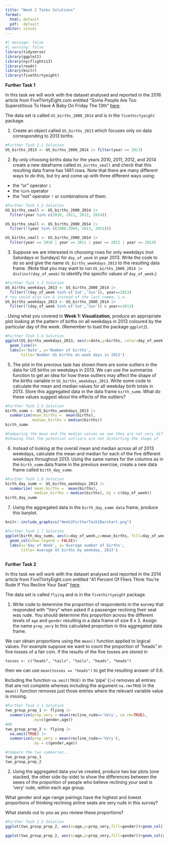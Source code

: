 ```yaml
---
title: "Week 2 Tasks Solutions"
format: 
  html: default
  pdf:  default
editor: visual
---
```


```r
#| message: false
#| warning: false
library(tidyverse)
library(ggplot2)
library(nycflights13)
library(readr)
library(knitr)
library(fivethirtyeight)
```

**Further Task 1**

In this task we will work with the dataset analysed and reported in the 2016 article from FiveThirtyEight.com entitled "Some People Are Too Superstitious To Have A Baby On Friday The 13th" [here](https://fivethirtyeight.com/features/some-people-are-too-superstitious-to-have-a-baby-on-friday-the-13th/).

The data set is called `US_births_2000_2014` and is in the `fivethirtyeight` package.

1.  Create an object called `US_births_2013` which focuses only on data corresponding to 2013 births.

```r
#Further Task 1.1 Solution
US_births_2013 <- US_births_2000_2014 |> filter(year == 2013)
```

2.  By only choosing births data for the years 2010, 2011, 2012, and 2014 create a new dataframe called `US_births_small` and check that this resulting data frame has 1461 rows. Note that there are many different ways to do this, but try and come up with three different ways using:

-   the "or" operator `|`
-   the `%in%` operator
-   the "not" operator `!` or combinations of them.

```r
#Further Task 1.2 Solution
US_births_small <- US_births_2000_2014 |> 
  filter(year %in% c(2010, 2011, 2012, 2014))

US_births_small <- US_births_2000_2014 |> 
  filter(!(year %in% c(2000:2009, 2013, 2015)))

US_births_small <- US_births_2000_2014 |> 
  filter(year == 2010 | year == 2011 | year == 2012 | year == 2014)
```

3.  Suppose we are interested in choosing rows for only weekdays (not Saturdays or Sundays) for `day_of_week` in year 2013. Write the code to do so and give the name `US_births_weekdays_2013` to the resulting data frame. (Note that you may want to run `US_births_2000_2014 |> distinct(day_of_week)` to identify the specific values of `day_of_week`.)

```r
#Further Task 1.3 Solution
US_births_weekdays_2013 <- US_births_2000_2014 |> 
  filter(!(day_of_week %in% c('Sat','Sun')), year==2013)
# You could also use & instead of the last comma, i.e. 
US_births_weekdays_2013 <- US_births_2000_2014 |> 
  filter(!(day_of_week %in% c('Sat','Sun')) & year==2013)
```

```{=tex}
\newpage
4
```
. Using what you covered in **Week 1: Visualization**, produce an appropriate plot looking at the pattern of births on all weekdays in 2013 coloured by the particular day of the week. (Remember to load the package `ggplot2`).

```r
#Further Task 1.4 Solution
ggplot(US_births_weekdays_2013, aes(x=date,y=births, color=day_of_week))+
  geom_line()+ 
  labs(x='Date', y='Number of births', 
       title='Number US births on week days in 2013')
```

5.  The plot in the previous task has shown there are some outliers in the data for US births on weekdays in 2013. We can use the summarize function to get an idea for how these outliers may affect the shape of the births variable in `US_births_weekdays_2013`. Write some code to calculate the mean and median values for all weekday birth totals in 2013. Store this aggregated data in the data frame `birth_summ`. What do these values suggest about the effects of the outliers?

```r
#Further Task 1.5 Solution
birth_summ <- US_births_weekdays_2013 |> 
  summarize(mean_births =  mean(births),
            median_births = median(births))
birth_summ

#Comparing the mean and the median values we see they are not very different, 
#showing that the potential outliers are not distorting the shape of 
```

6.   Instead of looking at the overall mean and median across all of 2013 weekdays, calculate the mean and median for each of the five different weekdays throughout 2013. Using the same names for the columns as in the `birth_summ` data frame in the previous exercise, create a new data frame called `birth_day_summ`.

```r
#Further Task 1.6 Solution
birth_day_summ <- US_births_weekdays_2013 |>
  summarize( mean_births =  mean(births),
             median_births = median(births),.by = c(day_of_week))
birth_day_summ
```

7.   Using the aggregated data in the `birth_day_summ data` frame, produce this barplot.

```r
knitr::include_graphics("Week2FurtherTask1Barchart.png")
```

```r
#Further Task 1.7 Solution
ggplot(birth_day_summ, aes(x=day_of_week,y=mean_births, fill=day_of_week))+ 
  geom_col(show.legend = FALSE)+ 
  labs(x='Day of Week', y='Average number of births', 
       title='Average US births by weekday, 2013')
  
```

\newpage

**Further Task 2**

In this task we will work with the dataset analysed and reported in the 2014 article from FiveThirtyEight.com entitled "41 Percent Of Fliers Think You're Rude If You Recline Your Seat" [here](https://fivethirtyeight.com/features/airplane-etiquette-recline-seat/).

The data set is called `flying` and is in the `fivethirtyeight` package.

1.  Write code to determine the proportion of respondents in the survey that responded with "Very" when asked if a passenger reclining their seat was rude. You should determine this proportion across the different levels of `age` and `gender` resulting in a data frame of size 8 x 3. Assign the name `prop_very` to this calculated proportion in this aggregated data frame.

::: callout-tip
We can obtain proportions using the `mean()` function applied to logical values. For example suppose we want to count the proportion of "heads" in five tosses of a fair coin. If the results of the five tosses are stored in

`tosses <- c("heads", "tails", "tails", "heads", "heads")`

then we can use `mean(tosses == "heads")` to get the resulting answer of 0.6.
:::

::: callout-tip
**I**ncluding the function `na.omit(TRUE)` in the 'pipe' (`|>`) removes all entries that are not complete whereas including the argument `na.rm=TRUE` in the `mean()` function removes just those entries where the relevant variable value is missing.
:::

```r
#Further Task 2.1 Solution
two_group_prop_1 <- flying |> 
  summarize(prop_very = mean(recline_rude=='Very', na.rm=TRUE),
            .by=c(gender,age))
#OR
two_group_prop_2 <- flying |> 
  na.omit(TRUE) |> 
  summarize(prop_very = mean(recline_rude=='Very'),
            .by = c(gender,age))
```

\newpage

```r
#Compare the two summaries...
two_group_prop_1
two_group_prop_2
```

2.  Using the aggregated data you've created, produce two bar plots (one stacked, the other side-by-side) to show the differences between the sexes of the proportion of people who believe reclining your seat is 'very' rude, within each age group.

What gender and age-range pairings have the highest and lowest proportions of thinking reclining airline seats are very rude in this survey?

What stands out to you as you review these proportions?

```r
#Further Task 2.2 Solution
ggplot(two_group_prop_2, aes(x=age,y=prop_very,fill=gender))+geom_col()

ggplot(two_group_prop_2, aes(x=age,y=prop_very,fill=gender))+geom_col(position = "dodge")
```
